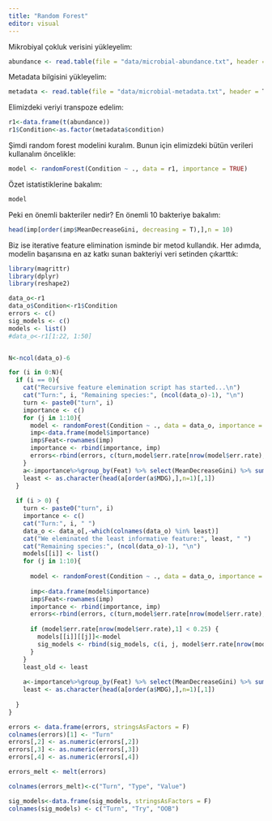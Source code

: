 ```yaml
---
title: "Random Forest"
editor: visual
---
```



Mikrobiyal çokluk verisini yükleyelim:

```r
abundance <- read.table(file = "data/microbial-abundance.txt", header = T, sep = "\t")
```

Metadata bilgisini yükleyelim:

```r
metadata <- read.table(file = "data/microbial-metadata.txt", header = T, stringsAsFactors = FALSE)
```

Elimizdeki veriyi transpoze edelim:

```r
r1<-data.frame(t(abundance))
r1$Condition<-as.factor(metadata$condition)
```

Şimdi random forest modelini kuralım. Bunun için elimizdeki bütün verileri kullanalım öncelikle:

```r
model <- randomForest(Condition ~ ., data = r1, importance = TRUE)
```

Özet istatistiklerine bakalım:

```r
model
```

Peki en önemli bakteriler nedir? En önemli 10 bakteriye bakalım:

```r
head(imp[order(imp$MeanDecreaseGini, decreasing = T),],n = 10)
```

Biz ise iterative feature elimination isminde bir metod kullandık. Her adımda, modelin başarısına en az katkı sunan bakteriyi veri setinden çıkarttık:


```r

library(magrittr)
library(dplyr)
library(reshape2)

data_o<-r1
data_o$Condition<-r1$Condition
errors <- c()
sig_models <- c()
models <- list()
#data_o<-r1[1:22, 1:50]


N<-ncol(data_o)-6

for (i in 0:N){
  if (i == 0){
    cat("Recursive feature elemination script has started...\n")
    cat("Turn:", i, "Remaining species:", (ncol(data_o)-1), "\n")
    turn <- paste0("turn", i)
    importance <- c()
    for (j in 1:10){
      model <- randomForest(Condition ~ ., data = data_o, importance = TRUE)
      imp<-data.frame(model$importance)
      imp$Feat<-rownames(imp)
      importance <- rbind(importance, imp)
      errors<-rbind(errors, c(turn,model$err.rate[nrow(model$err.rate),]))
    }
    a<-importance%>%group_by(Feat) %>% select(MeanDecreaseGini) %>% summarise(MDG=mean(MeanDecreaseGini))
    least <- as.character(head(a[order(a$MDG),],n=1)[,1])
  }
  
  if (i > 0) {
    turn <- paste0("turn", i)
    importance <- c()
    cat("Turn:", i, " ")
    data_o <- data_o[,-which(colnames(data_o) %in% least)]
    cat("We eleminated the least informative feature:", least, " ")
    cat("Remaining species:", (ncol(data_o)-1), "\n")
    models[[i]] <- list()
    for (j in 1:10){
      
      model <- randomForest(Condition ~ ., data = data_o, importance = TRUE)
      
      imp<-data.frame(model$importance)
      imp$Feat<-rownames(imp)
      importance <- rbind(importance, imp)
      errors<-rbind(errors, c(turn,model$err.rate[nrow(model$err.rate),]))
      
      if (model$err.rate[nrow(model$err.rate),1] < 0.25) {
        models[[i]][[j]]<-model
        sig_models <- rbind(sig_models, c(i, j, model$err.rate[nrow(model$err.rate),1]))
      }
    }
    least_old <- least
    
    a<-importance%>%group_by(Feat) %>% select(MeanDecreaseGini) %>% summarise(MDG=mean(MeanDecreaseGini))
    least <- as.character(head(a[order(a$MDG),],n=1)[,1])
    
  }
}

errors <- data.frame(errors, stringsAsFactors = F)
colnames(errors)[1] <- "Turn"
errors[,2] <- as.numeric(errors[,2])
errors[,3] <- as.numeric(errors[,3])
errors[,4] <- as.numeric(errors[,4])

errors_melt <- melt(errors)

colnames(errors_melt)<-c("Turn", "Type", "Value")

sig_models<-data.frame(sig_models, stringsAsFactors = F)
colnames(sig_models) <- c("Turn", "Try", "OOB")
```


